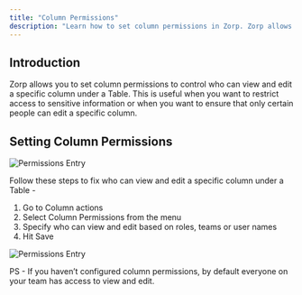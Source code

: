 ```yaml
---
title: "Column Permissions"
description: "Learn how to set column permissions in Zorp. Zorp allows you to set column permissions to control who can view and edit a specific column under a Table."
---
```


## Introduction

Zorp allows you to set column permissions to control who can view and edit a specific column under a Table. This is useful when you want to restrict access to sensitive information or when you want to ensure that only certain people can edit a specific column.

## Setting Column Permissions

![Permissions Entry](/images/columnpermissions.png)

Follow these steps to fix who can view and edit a specific column under a Table -

1. Go to Column actions
2. Select Column Permissions from the menu
3. Specify who can view and edit based on roles, teams or user names
4. Hit Save

![Permissions Entry](/images/columnmodal.png)

PS - If you haven’t configured column permissions, by default everyone on your team has access to view and edit.
